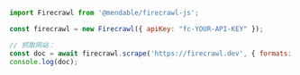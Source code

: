 ```js Node
import Firecrawl from '@mendable/firecrawl-js';

const firecrawl = new Firecrawl({ apiKey: "fc-YOUR-API-KEY" });

// 抓取网站：
const doc = await firecrawl.scrape('https://firecrawl.dev', { formats: ['markdown', 'html'] });
console.log(doc);
```
